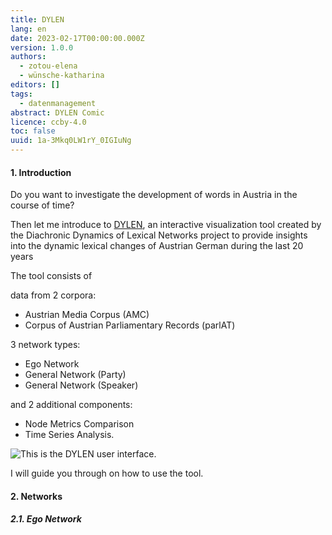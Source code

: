 ```yaml
---
title: DYLEN
lang: en
date: 2023-02-17T00:00:00.000Z
version: 1.0.0
authors:
  - zotou-elena
  - wünsche-katharina
editors: []
tags:
  - datenmanagement
abstract: DYLEN Comic
licence: ccby-4.0
toc: false
uuid: 1a-3Mkq0LW1rY_0IGIuNg
---
```

#### 1. Introduction

Do you want to investigate the development of words in Austria in the course of time? 

Then let me introduce to [DYLEN](https://dylen-tool.acdh.oeaw.ac.at/), an interactive visualization tool created by the Diachronic Dynamics of Lexical Networks project to provide insights into the dynamic lexical changes of Austrian German during the last 20 years

The tool consists of 

data from 2 corpora:

- Austrian Media Corpus (AMC)
- Corpus of Austrian Parliamentary Records (parlAT) 

3 network types:

- Ego Network
- General Network (Party) 
- General Network (Speaker)

and 2 additional components:

- Node Metrics Comparison
- Time Series Analysis.   

![](images/picture1.png "This is the DYLEN user interface.")

I will guide you through on how to use the tool.



#### 2﻿. Networks

##### 2﻿.1. Ego Network